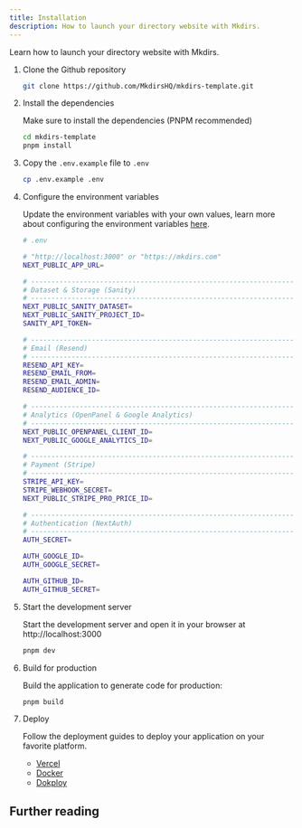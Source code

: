 ```yaml
---
title: Installation
description: How to launch your directory website with Mkdirs.
---
```



Learn how to launch your directory website with Mkdirs.

<Steps>

1. Clone the Github repository

   ```bash
   git clone https://github.com/MkdirsHQ/mkdirs-template.git
   ```

2. Install the dependencies

   Make sure to install the dependencies (PNPM recommended)

   ```bash
   cd mkdirs-template
   pnpm install
   ```

3. Copy the `.env.example` file to `.env`

   ```bash
   cp .env.example .env
   ```
   
4. Configure the environment variables

   Update the environment variables with your own values, learn more about configuring the environment variables [here](/configuration/sanity/).

   ```bash
   # .env

   # "http://localhost:3000" or "https://mkdirs.com"
   NEXT_PUBLIC_APP_URL=

   # -----------------------------------------------------------------------------
   # Dataset & Storage (Sanity)
   # -----------------------------------------------------------------------------
   NEXT_PUBLIC_SANITY_DATASET=
   NEXT_PUBLIC_SANITY_PROJECT_ID=
   SANITY_API_TOKEN=

   # -----------------------------------------------------------------------------
   # Email (Resend)
   # -----------------------------------------------------------------------------
   RESEND_API_KEY=
   RESEND_EMAIL_FROM=
   RESEND_EMAIL_ADMIN=
   RESEND_AUDIENCE_ID=

   # -----------------------------------------------------------------------------
   # Analytics (OpenPanel & Google Analytics)
   # -----------------------------------------------------------------------------
   NEXT_PUBLIC_OPENPANEL_CLIENT_ID=
   NEXT_PUBLIC_GOOGLE_ANALYTICS_ID=

   # -----------------------------------------------------------------------------
   # Payment (Stripe)
   # -----------------------------------------------------------------------------
   STRIPE_API_KEY=
   STRIPE_WEBHOOK_SECRET=
   NEXT_PUBLIC_STRIPE_PRO_PRICE_ID=

   # -----------------------------------------------------------------------------
   # Authentication (NextAuth)
   # -----------------------------------------------------------------------------
   AUTH_SECRET=

   AUTH_GOOGLE_ID=
   AUTH_GOOGLE_SECRET=

   AUTH_GITHUB_ID=
   AUTH_GITHUB_SECRET=
   ```

5. Start the development server

   Start the development server and open it in your browser at http://localhost:3000

   ```bash
   pnpm dev
   ```

6. Build for production

   Build the application to generate code for production:

   ```bash
   pnpm build
   ```

7. Deploy

   Follow the deployment guides to deploy your application on your favorite platform.
   
   - [Vercel](/deployment/vercel)
   - [Docker](/deployment/docker)
   - [Dokploy](/deployment/dokploy)

</Steps>

## Further reading

<LinkCard title="Configuration" href="/configuration/sanity/" description="Learn how to configure the environment variables." />
